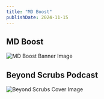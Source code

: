```yaml
---
title: "MD Boost"
publishDate: 2024-11-15
---
```


## MD Boost

![MD Boost Banner Image](./MD-Boost.png)

## Beyond Scrubs Podcast

![Beyond Scrubs Cover Image](./Beyond-Scrubs.png)
